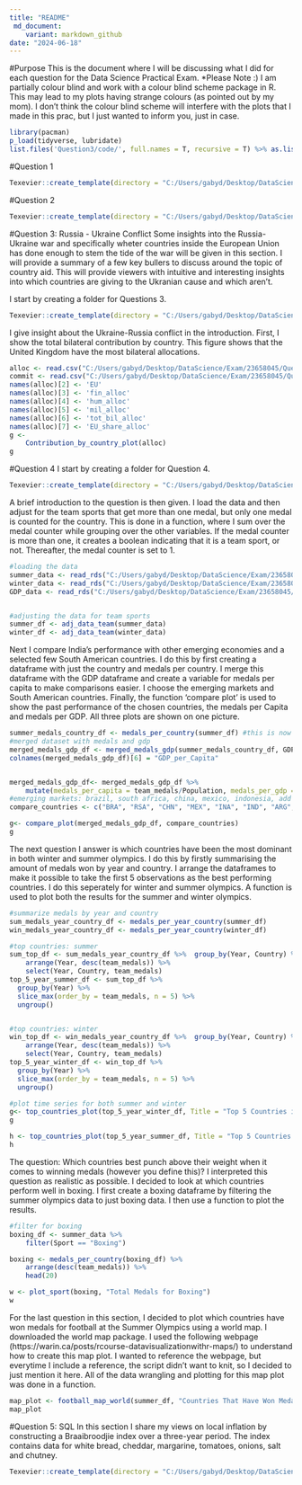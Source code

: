 ```yaml
---
title: "README"
 md_document:
    variant: markdown_github
date: "2024-06-18"
---
```

#Purpose
This is the document where I will be discussing what I did for each question for the Data Science Practical Exam.
*Please Note :) I am partially colour blind and work with a colour blind scheme package in R. This may lead to my plots having strange colours (as pointed out by my mom). I don't think the colour blind scheme will interfere with the plots that I made in this prac, but I just wanted to inform you, just in case. 


```r
library(pacman)
p_load(tidyverse, lubridate)
list.files('Question3/code/', full.names = T, recursive = T) %>% as.list() %>% walk(~source(.))
```

#Question 1


```r
Texevier::create_template(directory = "C:/Users/gabyd/Desktop/DataScience/Exam/23658045", template_name = "Question1")
```


#Question 2


```r
Texevier::create_template(directory = "C:/Users/gabyd/Desktop/DataScience/Exam/23658045", template_name = "Question2")
```


#Question 3: Russia - Ukraine Conflict
Some insights into the Russia-Ukraine war and specifically wheter countries inside the European Union has done enough to stem the tide of the war will be given in this section. I will provide a summary of a few key bullers to discuss around the topic of country aid. This will provide viewers with intuitive and interesting insights into which countries are giving to the Ukranian cause and which aren't. 

I start by creating a folder for Questions 3. 
```r
Texevier::create_template(directory = "C:/Users/gabyd/Desktop/DataScience/Exam/23658045", template_name = "Question3")
```
I give insight about the Ukraine-Russia conflict in the introduction. First, I show the total bilateral contribution by country. This figure shows that the United Kingdom have the most bilateral allocations.

```r
alloc <- read.csv("C:/Users/gabyd/Desktop/DataScience/Exam/23658045/Question3/data/Ukraine_Aid/Financial Allocations.csv")
commit <- read.csv("C:/Users/gabyd/Desktop/DataScience/Exam/23658045/Question3/data/Ukraine_Aid/Financial Commitments.csv")
names(alloc)[2] <- 'EU'
names(alloc)[3] <- 'fin_alloc'
names(alloc)[4] <- 'hum_alloc'
names(alloc)[5] <- 'mil_alloc'
names(alloc)[6] <- 'tot_bil_alloc'
names(alloc)[7] <- 'EU_share_alloc'
g <- 
    Contribution_by_country_plot(alloc)
g
```


#Question 4
I start by creating a folder for Question 4. 
```r
Texevier::create_template(directory = "C:/Users/gabyd/Desktop/DataScience/Exam/23658045", template_name = "Question4")

```
A brief introduction to the question is then given. I load the data and then adjust for the team sports that get more than one medal, but only one medal is counted for the country. This is done in a function, where I sum over the medal counter while grouping over the other variables. If the medal counter is more than one, it creates a boolean indicating that it is a team sport, or not. Thereafter, the medal counter is set to 1. 

```r
#loading the data
summer_data <- read_rds("C:/Users/gabyd/Desktop/DataScience/Exam/23658045/Question4/data/olympics/summer.rds")
winter_data <- read_rds("C:/Users/gabyd/Desktop/DataScience/Exam/23658045/Question4/data/olympics/winter.rds")
GDP_data <- read_rds("C:/Users/gabyd/Desktop/DataScience/Exam/23658045/Question4/data/olympics/GDP.rds")


#adjusting the data for team sports
summer_df <- adj_data_team(summer_data)
winter_df <- adj_data_team(winter_data)
```
Next I compare India's performance with other emerging economies and a selected few South American countries. I do this by first creating a dataframe with just the country and medals per country. I merge this dataframe with the GDP dataframe and create a variable for medals per capita to make comparisons easier. I choose the emerging markets and South American countries. Finally, the function 'compare plot' is used to show the past performance of the chosen countries, the medals per Capita and medals per GDP. All three plots are shown on one picture.


```r
summer_medals_country_df <- medals_per_country(summer_df) #this is now a data frame with just the country and total medals per country
#merged dataset with medals and gdp
merged_medals_gdp_df <- merged_medals_gdp(summer_medals_country_df, GDP_data) 
colnames(merged_medals_gdp_df)[6] = "GDP_per_Capita"


merged_medals_gdp_df<- merged_medals_gdp_df %>% 
    mutate(medals_per_capita = team_medals/Population, medals_per_gdp = team_medals/ (GDP_per_Capita) * Population)
#emerging markets: brazil, south africa, china, mexico, indonesia, add south american countries too
compare_countries <- c("BRA", "RSA", "CHN", "MEX", "INA", "IND", "ARG", "PER", "CHI")

g<- compare_plot(merged_medals_gdp_df, compare_countries)
g
```
The next question I answer is which countries have been the most dominant in both winter and summer olympics. I do this by firstly summarising the amount of medals won by year and country. I arrange the dataframes to make it possible to take the first 5 observations as the best performing countries. I do this seperately for winter and summer olympics. A function is used to plot both the results for the summer and winter olympics. 


```r
#summarize medals by year and country
sum_medals_year_country_df <- medals_per_year_country(summer_df)
win_medals_year_country_df <- medals_per_year_country(winter_df)

#top countries: summer
sum_top_df <- sum_medals_year_country_df %>%  group_by(Year, Country) %>% 
    arrange(Year, desc(team_medals)) %>% 
    select(Year, Country, team_medals)
top_5_year_summer_df <- sum_top_df %>%
  group_by(Year) %>%
  slice_max(order_by = team_medals, n = 5) %>%
  ungroup()


#top countries: winter
win_top_df <- win_medals_year_country_df %>%  group_by(Year, Country) %>% 
    arrange(Year, desc(team_medals)) %>% 
    select(Year, Country, team_medals)
top_5_year_winter_df <- win_top_df %>%
  group_by(Year) %>%
  slice_max(order_by = team_medals, n = 5) %>%
  ungroup()

#plot time series for both summer and winter
g<- top_countries_plot(top_5_year_winter_df, Title = "Top 5 Countries in Winter Olympics Over Time")
g

```


```r
h <- top_countries_plot(top_5_year_summer_df, Title = "Top 5 Countries in Summer Olympics Over Time")
h
```
The question: Which countries best punch above their weight when it comes to winning medals (however
you define this)?
I interpreted this question as realistic as possible. I decided to look at which countries perform well in boxing. 
I first create a boxing dataframe by filtering the summer olympics data to just boxing data. I then use a function to plot the results. 

```r
#filter for boxing
boxing_df <- summer_data %>% 
    filter(Sport == "Boxing")

boxing <- medals_per_country(boxing_df) %>% 
    arrange(desc(team_medals)) %>% 
    head(20)

w <- plot_sport(boxing, "Total Medals for Boxing")
w
```
For the last question in this section, I decided to plot which countries have won medals for football at the Summer Olympics using a world map. I downloaded the world map package. I used the following webpage (https://warin.ca/posts/rcourse-datavisualizationwithr-maps/) to understand how to create this map plot. I wanted to reference the webpage, but everytime I include a reference, the script didn't want to knit, so I decided to just mention it here. 
All of the data wrangling and plotting for this map plot was done in a function. 


```r
map_plot <- football_map_world(summer_df, "Countries That Have Won Medals for Football at the Summer Olympics")
map_plot
```


#Question 5: SQL
In this section I share my views on local inflation by constructing a Braaibroodjie index over a three-year period. The index contains data for white bread, cheddar, margarine, tomatoes, onions, salt and chutney. 


```r

Texevier::create_template(directory = "C:/Users/gabyd/Desktop/DataScience/Exam/23658045", template_name = "Question5")

```









